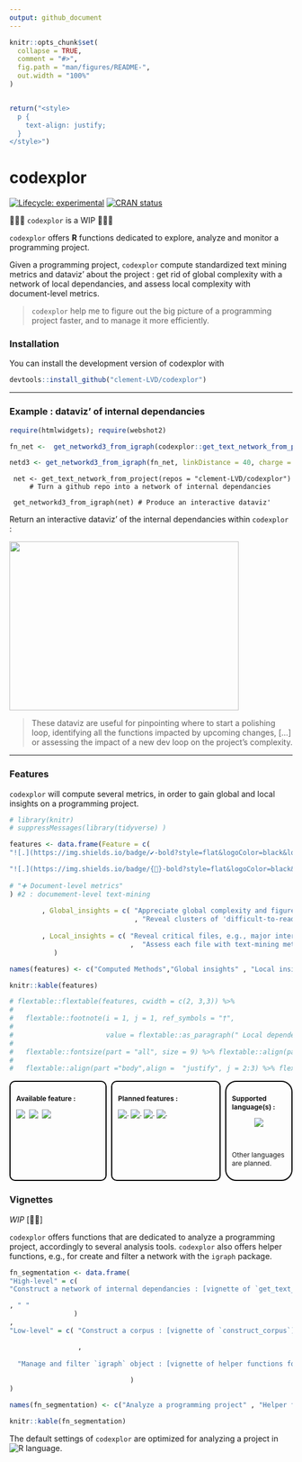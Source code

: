 ```yaml
---
output: github_document
---
```


```r
knitr::opts_chunk$set(
  collapse = TRUE,
  comment = "#>",
  fig.path = "man/figures/README-",
  out.width = "100%"
)


return("<style>
  p {
    text-align: justify;
  }
</style>")

```

# codexplor
<!-- badges: start -->
[![Lifecycle: experimental](https://img.shields.io/badge/lifecycle-experimental-orange.svg)](https://lifecycle.r-lib.org/articles/stages.html#experimental)
[![CRAN status](https://www.r-pkg.org/badges/version/codexplor)](https://CRAN.R-project.org/package=codexplor)
<!-- badges: end -->

🧰🔧🔨 `codexplor` is a WIP 🧰🔧🔨

`codexplor` offers **R** functions dedicated to explore, analyze and monitor a programming project.

Given a programming project, `codexplor` compute standardized text mining metrics and dataviz' about the project : get rid of global complexity with a network of local dependancies, and assess local complexity with document-level metrics.

> `codexplor` help me to figure out the big picture of a programming project faster, and to manage it more efficiently.


### Installation

You can install the development version of codexplor with

``` r
devtools::install_github("clement-LVD/codexplor")
```

---

### Example : dataviz' of internal dependancies

```r
require(htmlwidgets); require(webshot2)

fn_net <-  get_networkd3_from_igraph(codexplor::get_text_network_from_project(repos = "clement-LVD/codexplor")

netd3 <- get_networkd3_from_igraph(fn_net, linkDistance = 40, charge = -100, legend = F , title_h1 = NULL, subtitle_h2 = NULL, endnotes_h3 = NULL)

```


     net <- get_text_network_from_project(repos = "clement-LVD/codexplor")
         # Turn a github repo into a network of internal dependancies
         
     get_networkd3_from_igraph(net) # Produce an interactive dataviz'

Return an interactive dataviz' of the internal dependancies within `codexplor` :

<img src="man/figures/network_codexplor_fn.png" width="90%"  height="300px" alt = ""/>

> These dataviz are useful for pinpointing where to start a polishing loop, identifying all the functions impacted by upcoming changes, [...] or assessing the impact of a new dev loop on the project's complexity.

---

### Features 
`codexplor` will compute several metrics, in order to gain global and local insights on a programming project. 

```r
# library(knitr)
# suppressMessages(library(tidyverse) )

features <- data.frame(Feature = c( 
"![.](https://img.shields.io/badge/✔️-bold?style=flat&logoColor=black&logoSize=2&label=Network of internal dependencies&labelColor=black&color=green)" ,

"![.](https://img.shields.io/badge/{🚧}-bold?style=flat&logoColor=black&logoSize=2&label=Document-level metrics&labelColor=grey&color=orange)"
 
# "➕ Document-level metrics"
) #2 : documement-level text-mining
           
        , Global_insights = c( "Appreciate global complexity and figure out the pig picture" 
                               , "Reveal clusters of 'difficult-to-read' files") # 2 : documement-level text-mining
          
        , Local_insights = c( "Reveal critical files, e.g., major internal dependancies" 
                              ,  "Assess each file with text-mining metrics, e.g., length and files readability" ) # 2 : documement-level text-mining
           )

names(features) <- c("Computed Methods","Global insights" , "Local insights on files")

knitr::kable(features)

# flextable::flextable(features, cwidth = c(2, 3,3)) %>%
#   
#   flextable::footnote(i = 1, j = 1, ref_symbols = "†",
#                       
#                       value = flextable::as_paragraph(" Local dependencies are functions that are called by others functions of the project")) %>%
#   
#   flextable::fontsize(part = "all", size = 9) %>% flextable::align(part ="header",align =  "center")%>%
#   
#   flextable::align(part ="body",align =  "justify", j = 2:3) %>% flextable::font(part = "all", fontname = "Arial")

```

<!-- FEATURES are on 3 flex-columns : -->

<div style="display: flex;font-size: 12px;">

<div style="flex: 35%; padding: 10px; border: 2px solid #000; border-radius: 10px; margin-right: 8px;">  

**Available feature :** 

![ ](https://img.shields.io/badge/{Construct--corpus}-bold?style=flat&logoColor=black&logoSize=2&label=Read files from github and/or locally&labelColor=black&color=green)
![ ](https://img.shields.io/badge/{Analyze}-bold?style=flat&logoColor=black&logoSize=2&label=Compute a network of internal dependencies&labelColor=black&color=green)
![ ](https://img.shields.io/badge/{networkD3}-bold?style=flat&logoColor=black&logoSize=2&label=Get dataviz' from a network&labelColor=black&color=green)


</div>

 <div style="flex: 40%; padding: 10px; border: 2px solid #000; border-radius: 10px; margin-right: 8px;">
  
**Planned features :** 

![.](https://img.shields.io/badge/{Analyze}-bold?style=flat&logoColor=black&logoSize=2&label=Document-level metrics&labelColor=grey&color=orange)
![.](https://img.shields.io/badge/{Analyze}-bold?style=flat&logoColor=black&logoSize=2&label=Global text-mining metrics&labelColor=grey&color=orange)
![.](https://img.shields.io/badge/{Export}-bold?style=flat&logoColor=black&logoSize=2&label=Reporting&labelColor=grey&color=orange)
![.](https://img.shields.io/badge/{Analyze}-bold?style=flat&logoColor=black&logoSize=2&label=Advanced network metrics&labelColor=grey&color=orange)

 </div>
 
 <div style="flex: 20%; padding: 10px; border: 2px solid #000; border-radius: 20px">  

**Supported language(s) :**

![ ](https://img.shields.io/badge/R-green)

Other languages are planned.

</div>


</div>

### Vignettes

*WIP* [🔧🔨]

`codexplor` offers functions that are dedicated to analyze a programming project, accordingly to several analysis tools. `codexplor` also offers helper functions, e.g., for create and filter a network with the `igraph` package.

```r

fn_segmentation <- data.frame(
"High-level" = c(
"Construct a network of internal dependancies : [vignette of `get_text_network_from_project`](https://clement-lvd.github.io/codexplor/articles/vignette_get_text_network_from_project.html)"

, " "
                )
, 
"Low-level" = c( "Construct a corpus : [vignette of `construct_corpus`](https://clement-lvd.github.io/codexplor/articles/construct_a_corpus.html)"

                 ,
                 
  "Manage and filter `igraph` object : [vignette of helper functions for igraph object](https://clement-lvd.github.io/codexplor/articles/manage_igraph_object.html)"       
  
                              )
)

names(fn_segmentation) <- c("Analyze a programming project" , "Helper functions" )

knitr::kable(fn_segmentation)


```

The default settings of `codexplor` are optimized for analyzing a project in ![R](https://img.shields.io/badge/R-black) language.

